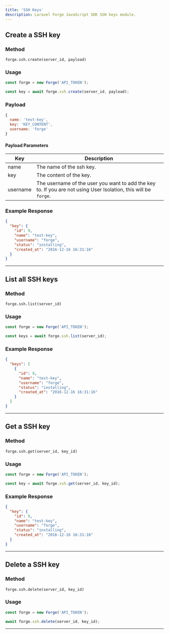 ```yaml
---
title: 'SSH Keys'
description: Laravel Forge JavaScript SDK SSH keys module.
---
```


## Create a SSH key

### Method

`forge.ssh.create(server_id, payload)`

### Usage

```js lineNumbers=true
const forge = new Forge('API_TOKEN');

const key = await forge.ssh.create(server_id, payload);
```

### Payload

```js lineNumbers=true
{
  name: 'test-key',
  key: 'KEY_CONTENT',
  username: 'forge'
}
```

#### Payload Parameters

| Key      | Description                                                                                                     |
| -------- | --------------------------------------------------------------------------------------------------------------- |
| name     | The name of the ssh key.                                                                                        |
| key      | The content of the key.                                                                                         |
| username | The username of the user you want to add the key to. If you are not using User Isolation, this will be `forge`. |

### Example Response

```json lineNumbers=true
{
  "key": {
    "id": 9,
    "name": "test-key",
    "username": "forge",
    "status": "installing",
    "created_at": "2016-12-16 16:31:16"
  }
}
```

---

## List all SSH keys

### Method

`forge.ssh.list(server_id)`

### Usage

```js lineNumbers=true
const forge = new Forge('API_TOKEN');

const keys = await forge.ssh.list(server_id);
```

### Example Response

```json lineNumbers=true
{
  "keys": [
    {
      "id": 9,
      "name": "test-key",
      "username": "forge",
      "status": "installing",
      "created_at": "2016-12-16 16:31:16"
    }
  ]
}
```

---

## Get a SSH key

### Method

`forge.ssh.get(server_id, key_id)`

### Usage

```js lineNumbers=true
const forge = new Forge('API_TOKEN');

const key = await forge.ssh.get(server_id, key_id);
```

### Example Response

```json lineNumbers=true
{
  "key": {
    "id": 9,
    "name": "test-key",
    "username": "forge",
    "status": "installing",
    "created_at": "2016-12-16 16:31:16"
  }
}
```

---

## Delete a SSH key

### Method

`forge.ssh.delete(server_id, key_id)`

### Usage

```js lineNumbers=true
const forge = new Forge('API_TOKEN');

await forge.ssh.delete(server_id, key_id);
```

---
